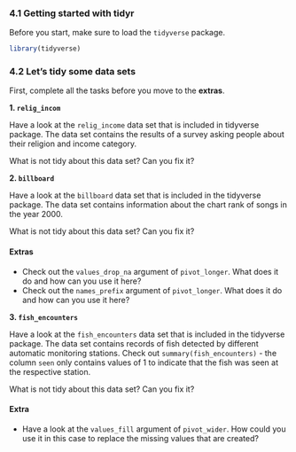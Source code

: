 ### 4.1 Getting started with tidyr

Before you start, make sure to load the `tidyverse` package.

```r
library(tidyverse)
```

### 4.2 Let's tidy some data sets

First, complete all the tasks before you move to the **extras**.

**1. `relig_incom`**

Have a look at the `relig_income` data set that is included in tidyverse package.
The data set contains the results of a survey asking people about their religion and income category.

What is not tidy about this data set? Can you fix it?


**2. `billboard`**

Have a look at the `billboard` data set that is included in the tidyverse package.
The data set contains information about the chart rank of songs in the year 2000.

What is not tidy about this data set? Can you fix it?

#### Extras

- Check out the `values_drop_na` argument of `pivot_longer`. What does it do and how can you use it here?
- Check out the `names_prefix` argument of `pivot_longer`. What does it do and how can you use it here?

**3. `fish_encounters`**

Have a look at the `fish_encounters` data set that is included in the tidyverse package.
The data set contains records of fish detected by different automatic monitoring stations. 
Check out `summary(fish_encounters)` - the column `seen` only contains values of 1 to indicate that the fish was seen at the respective station.

What is not tidy about this data set? Can you fix it?

#### Extra

- Have a look at the `values_fill` argument of `pivot_wider`. How could you use it in this case to replace the missing values that are created?
